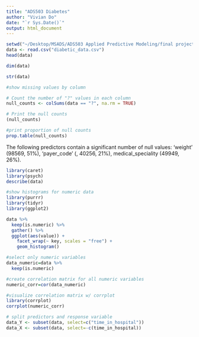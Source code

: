 ```yaml
---
title: "ADS503 Diabetes"
author: "Vivian Do"
date: "`r Sys.Date()`"
output: html_document
---
```


```r
setwd("~/Desktop/MSADS/ADS503 Applied Predictive Modeling/final project/ads503")
data <- read.csv("diabetic_data.csv")
head(data)
```
```r
dim(data)
```
```r
str(data)
```
```r
#show missing values by column

# Count the number of "?" values in each column
null_counts <- colSums(data == "?", na.rm = TRUE)

# Print the null counts
(null_counts)
```

```r
#print proportion of null counts
prop.table(null_counts)
```

The following predictors contain a significant number of null values: 'weight' (98569, 51%), 'payer_code' (, 40256, 21%), medical_speciality (49949, 26%). 

```r
library(caret)
library(psych)
describe(data)
```

```r
#show histograms for numeric data
library(purrr)
library(tidyr)
library(ggplot2)

data %>%
  keep(is.numeric) %>% 
  gather() %>% 
  ggplot(aes(value)) +
    facet_wrap(~ key, scales = "free") +
    geom_histogram()
``` 

```r
#select only numeric variables
data_numeric=data %>%
  keep(is.numeric)

#create correlation matrix for all numeric variables
numeric_corr=cor(data_numeric)

#visualize correlation matrix w/ corrplot
library(corrplot)
corrplot(numeric_corr)
```

```r
# split predictors and response variable
data_Y <- subset(data, select=c("time_in_hospital"))
data_X <- subset(data, select=-c(time_in_hospital))
```




